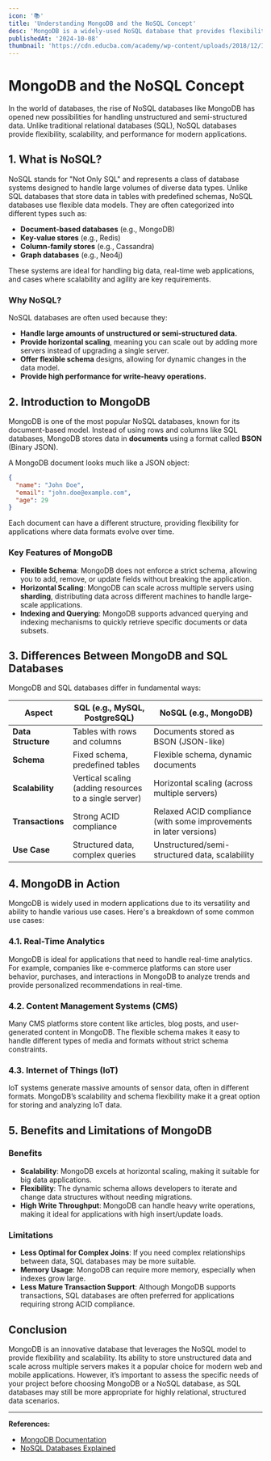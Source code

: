 ```yaml
---
icon: '📚'
title: 'Understanding MongoDB and the NoSQL Concept'
desc: 'MongoDB is a widely-used NoSQL database that provides flexibility and scalability, making it ideal for handling modern data requirements. Unlike traditional relational databases, MongoDB uses a flexible schema to store unstructured or semi-structured data, allowing for easier scaling across servers and more dynamic data models.'
publishedAt: '2024-10-08'
thumbnail: 'https://cdn.educba.com/academy/wp-content/uploads/2018/12/Is-MongoDB-NoSQL.jpg'
---
```


# MongoDB and the NoSQL Concept

In the world of databases, the rise of NoSQL databases like MongoDB has opened new possibilities for handling unstructured and semi-structured data. Unlike traditional relational databases (SQL), NoSQL databases provide flexibility, scalability, and performance for modern applications.

## 1. What is NoSQL?

NoSQL stands for "Not Only SQL" and represents a class of database systems designed to handle large volumes of diverse data types. Unlike SQL databases that store data in tables with predefined schemas, NoSQL databases use flexible data models. They are often categorized into different types such as:

- **Document-based databases** (e.g., MongoDB)
- **Key-value stores** (e.g., Redis)
- **Column-family stores** (e.g., Cassandra)
- **Graph databases** (e.g., Neo4j)

These systems are ideal for handling big data, real-time web applications, and cases where scalability and agility are key requirements.

### Why NoSQL?

NoSQL databases are often used because they:

- **Handle large amounts of unstructured or semi-structured data.**
- **Provide horizontal scaling**, meaning you can scale out by adding more servers instead of upgrading a single server.
- **Offer flexible schema** designs, allowing for dynamic changes in the data model.
- **Provide high performance for write-heavy operations.**

## 2. Introduction to MongoDB

MongoDB is one of the most popular NoSQL databases, known for its document-based model. Instead of using rows and columns like SQL databases, MongoDB stores data in **documents** using a format called **BSON** (Binary JSON).

A MongoDB document looks much like a JSON object:

```json
{
  "name": "John Doe",
  "email": "john.doe@example.com",
  "age": 29
}
```

Each document can have a different structure, providing flexibility for applications where data formats evolve over time.

### Key Features of MongoDB

- **Flexible Schema**: MongoDB does not enforce a strict schema, allowing you to add, remove, or update fields without breaking the application.
- **Horizontal Scaling**: MongoDB can scale across multiple servers using **sharding**, distributing data across different machines to handle large-scale applications.
- **Indexing and Querying**: MongoDB supports advanced querying and indexing mechanisms to quickly retrieve specific documents or data subsets.

## 3. Differences Between MongoDB and SQL Databases

MongoDB and SQL databases differ in fundamental ways:

| **Aspect**         | **SQL (e.g., MySQL, PostgreSQL)**                      | **NoSQL (e.g., MongoDB)**                                          |
| ------------------ | ------------------------------------------------------ | ------------------------------------------------------------------ |
| **Data Structure** | Tables with rows and columns                           | Documents stored as BSON (JSON-like)                               |
| **Schema**         | Fixed schema, predefined tables                        | Flexible schema, dynamic documents                                 |
| **Scalability**    | Vertical scaling (adding resources to a single server) | Horizontal scaling (across multiple servers)                       |
| **Transactions**   | Strong ACID compliance                                 | Relaxed ACID compliance (with some improvements in later versions) |
| **Use Case**       | Structured data, complex queries                       | Unstructured/semi-structured data, scalability                     |

## 4. MongoDB in Action

MongoDB is widely used in modern applications due to its versatility and ability to handle various use cases. Here's a breakdown of some common use cases:

### 4.1. Real-Time Analytics

MongoDB is ideal for applications that need to handle real-time analytics. For example, companies like e-commerce platforms can store user behavior, purchases, and interactions in MongoDB to analyze trends and provide personalized recommendations in real-time.

### 4.2. Content Management Systems (CMS)

Many CMS platforms store content like articles, blog posts, and user-generated content in MongoDB. The flexible schema makes it easy to handle different types of media and formats without strict schema constraints.

### 4.3. Internet of Things (IoT)

IoT systems generate massive amounts of sensor data, often in different formats. MongoDB’s scalability and schema flexibility make it a great option for storing and analyzing IoT data.

## 5. Benefits and Limitations of MongoDB

### Benefits

- **Scalability**: MongoDB excels at horizontal scaling, making it suitable for big data applications.
- **Flexibility**: The dynamic schema allows developers to iterate and change data structures without needing migrations.
- **High Write Throughput**: MongoDB can handle heavy write operations, making it ideal for applications with high insert/update loads.

### Limitations

- **Less Optimal for Complex Joins**: If you need complex relationships between data, SQL databases may be more suitable.
- **Memory Usage**: MongoDB can require more memory, especially when indexes grow large.
- **Less Mature Transaction Support**: Although MongoDB supports transactions, SQL databases are often preferred for applications requiring strong ACID compliance.

## Conclusion

MongoDB is an innovative database that leverages the NoSQL model to provide flexibility and scalability. Its ability to store unstructured data and scale across multiple servers makes it a popular choice for modern web and mobile applications. However, it’s important to assess the specific needs of your project before choosing MongoDB or a NoSQL database, as SQL databases may still be more appropriate for highly relational, structured data scenarios.

---

**References:**

- [MongoDB Documentation](https://www.mongodb.com/docs/)
- [NoSQL Databases Explained](https://www.nosql-database.org/)
